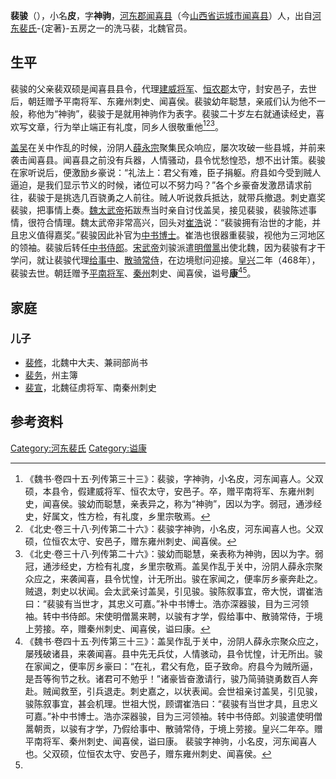 {{copyedit|time=2016-08-19T08:07:07+00:00}}
'''裴骏'''（{{bd|5世紀||468年||}}），小名'''皮'''，字'''神驹'''，[[河东郡_(中国)|河东郡]][[闻喜县|闻喜县]]（今[[山西省|山西省]][[运城市|运城市]][[闻喜县|闻喜县]]）人，出自[[河东裴氏|河东裴氏]]-{定著}-五房之一的洗马裴，北魏官员。

==生平==
裴骏的父亲裴双硕是闻喜县县令，代理[[建威将军|建威将军]]、[[恒农郡|恒农郡]]太守，封安邑子，去世后，朝廷赠予平南将军、东雍州刺史、闻喜侯。裴骏幼年聪慧，亲戚们认为他不一般，称他为“神驹”，裴骏于是就用神驹作为表字。裴骏二十岁左右就通读经史，喜欢写文章，行为举止端正有礼度，同乡人很敬重他<ref>《魏书·卷四十五·列传第三十三》：裴骏，字神驹，小名皮，河东闻喜人。父双硕，本县令，假建威将军、恒农太守，安邑子。卒，赠平南将军、东雍州刺史，闻喜侯。骏幼而聪慧，亲表异之，称为“神驹”，因以为字。弱冠，通涉经史，好属文，性方检，有礼度，乡里宗敬焉。</ref><ref>《北史·卷三十八·列传第二十六》：裴骏字神驹，小名皮，河东闻喜人也。父双硕，位恒农太守、安邑子，赠东雍州刺史、闻喜侯。</ref><ref name=autogenerated1>《北史·卷三十八·列传第二十六》：骏幼而聪慧，亲表称为神驹，因以为字。弱冠，通涉经史，方检有礼度，乡里宗敬焉。盖吴作乱于关中，汾阴人薛永宗聚众应之，来袭闻喜，县令忧惶，计无所出。骏在家闻之，便率厉乡豪奔赴之。贼退，刺史以状闻。会太武亲讨盖吴，引见骏。骏陈叙事宜，帝大悦，谓崔浩曰：“裴骏有当世才，其忠义可嘉。”补中书博士。浩亦深器骏，目为三河领袖。转中书侍郎。宋使明僧暠来聘，以骏有才学，假给事中、散骑常侍，于境上劳接。卒，赠秦州刺史、闻喜侯，谥曰康。</ref>。

[[盖吴|盖吴]]在关中作乱的时候，汾阴人[[薛永宗|薛永宗]]聚集民众响应，屡次攻破一些县城，并前来袭击闻喜县。闻喜县之前没有兵器，人情骚动，县令忧愁惶恐，想不出计策。裴骏在家听说后，便激励乡豪说：“礼法上：君父有难，臣子捐躯。府县如今受到贼人逼迫，是我们显示节义的时候，诸位可以不努力吗？”各个乡豪奋发激昂请求前往，裴骏于是挑选几百骁勇之人前往。贼人听说救兵抵达，就带兵撤退。刺史嘉奖裴骏，把事情上奏。[[魏太武帝|魏太武帝]]拓跋焘当时亲自讨伐盖吴，接见裴骏，裴骏陈述事情，很符合情理。魏太武帝非常高兴，回头对[[崔浩|崔浩]]说：“裴骏拥有治世的才能，并且忠义值得嘉奖。”裴骏因此补官为[[中书博士|中书博士]]。崔浩也很器重裴骏，视他为三河地区的领袖。裴骏后转任[[中书侍郎|中书侍郎]]。[[宋武帝|宋武帝]]刘骏派遣[[明僧暠|明僧暠]]出使北魏，因为裴骏有才干学问，就让裴骏代理[[给事中|给事中]]、[[散骑常侍|散骑常侍]]，在边境慰问迎接。[[皇兴|皇兴]]二年（468年），裴骏去世。朝廷赠予[[平南将军|平南将军]]、[[秦州_(古代)|秦州]]刺史、闻喜侯，谥号'''康'''<ref>《魏书·卷四十五·列传第三十三》：盖吴作乱于关中，汾阴人薛永宗聚众应之，屡残破诸县，来袭闻喜。县中先无兵仗，人情骇动，县令忧惶，计无所出。骏在家闻之，便率厉乡豪曰：“在礼，君父有危，臣子致命。府县今为贼所逼，是吾等徇节之秋。诸君可不勉乎！”诸豪皆奋激请行，骏乃简骑骁勇数百人奔赴。贼闻救至，引兵退走。刺史嘉之，以状表闻。会世祖亲讨盖吴，引见骏，骏陈叙事宜，甚会机理。世祖大悦，顾谓崔浩曰：“裴骏有当世才具，且忠义可嘉。”补中书博士。浩亦深器骏，目为三河领袖。转中书侍郎。刘骏遣使明僧暠朝贡，以骏有才学，乃假给事中、散骑常侍，于境上劳接。皇兴二年卒。赠平南将军、秦州刺史、闻喜侯，谥曰康。 裴骏字神驹，小名皮，河东闻喜人也。父双硕，位恒农太守、安邑子，赠东雍州刺史、闻喜侯。</ref><ref name=autogenerated1 />。

==家庭==
===儿子===
*[[裴修|裴修]]，北魏中大夫、兼祠部尚书
*[[裴务|裴务]]，州主簿
*[[裴宣_(北魏)|裴宣]]，北魏征虏将军、南秦州刺史

==参考资料==
{{reflist}}

[[Category:河东裴氏|Category:河东裴氏]]
[[Category:谥康|Category:谥康]]